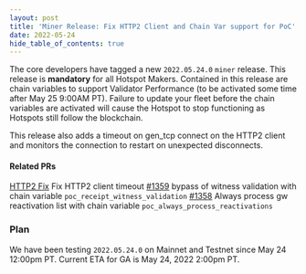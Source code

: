 ```yaml
---
layout: post
title: 'Miner Release: Fix HTTP2 Client and Chain Var support for PoC'
date: 2022-05-24
hide_table_of_contents: true
---
```


The core developers have tagged a new `2022.05.24.0` `miner` release. This release is **mandatory**
for all Hotspot Makers. Contained in this release are chain variables to support Validator
Performance (to be activated some time after May 25 9:00AM PT). Failure to update your fleet before
the chain variables are activated will cause the Hotspot to stop functioning as Hotspots still
follow the blockchain.

<!--truncate-->

This release also adds a timeout on gen_tcp connect on the HTTP2 client and monitors the connection
to restart on unexpected disconnects.

#### Related PRs

[HTTP2 Fix](https://github.com/helium/http2_client/commit/45163af5399cede1c1210ea665a4532d1a67eca3)
Fix HTTP2 client timeout [#1359](https://github.com/helium/blockchain-core/pull/1359) bypass of
witness validation with chain variable `poc_receipt_witness_validation`
[#1358](https://github.com/helium/blockchain-core/pull/1358) Always process gw reactivation list
with chain variable `poc_always_process_reactivations`

### Plan

We have been testing `2022.05.24.0` on Mainnet and Testnet since May 24 12:00pm PT. Current ETA for
GA is May 24, 2022 2:00pm PT.
